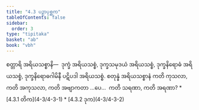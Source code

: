 ```yaml
---
title: "4.3 ပဉှာပုစ္ဆက"
tableOfContents: false
sidebar:
  order: 3
type: "tipitaka"
basket: "ab"
book: "vbh"
---
```



<DynamicBreadcrumb />

<Division number="215" book="vbh">

<Paragraph number="820" book="vbh">
စတ္တာရိ အရိယသစ္စာနိ—  ဒုက္ခံ အရိယသစ္စံ, ဒုက္ခသမုဒယံ အရိယသစ္စံ, ဒုက္ခနိရောဓံ အရိယသစ္စံ, ဒုက္ခနိရောဓဂါမိနီ ပဋိပဒါ အရိယသစ္စံ.


</Paragraph>

</Division>
<Division number="216" book="vbh">

<Paragraph number="821" book="vbh">
စတုန္နံ အရိယသစ္စာနံ ကတိ ကုသလာ, ကတိ အကုသလာ, ကတိ အဗျာကတာ …ပေ…  ကတိ သရဏာ, ကတိ အရဏာ?

</Paragraph>
</Division>

<TableOfContents book="vbh" section="4.3">
* [4.3.1 တိက](4-3/4-3-1)
* [4.3.2 ဒုက](4-3/4-3-2)
</TableOfContents>